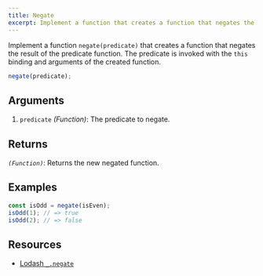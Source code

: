 ```yaml
---
title: Negate
excerpt: Implement a function that creates a function that negates the result of the predicate function
---
```


Implement a function `negate(predicate)` that creates a function that negates the result of the predicate function. The predicate is invoked with the `this` binding and arguments of the created function.

```js
negate(predicate);
```

## Arguments

1. `predicate` _(Function)_: The predicate to negate.

## Returns

_`(Function)`_: Returns the new negated function.

## Examples

```js
const isOdd = negate(isEven);
isOdd(1); // => true
isOdd(2); // => false
```

## Resources

- [Lodash `_.negate`](https://lodash.com/docs/#negate)
